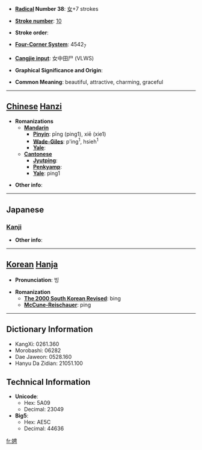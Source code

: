 * '''[[Wiktionary:Chinese radical index| Radical]] Number 38''': [[Wiktionary:Chinese radical index 女|女]]+7 strokes

* '''[[Wiktionary:Chinese total strokes index|Stroke number]]''': [[Wiktionary:Chinese total strokes index 10|10]]

* '''Stroke order''': 

* '''[[Wiktionary:Chinese four corner index|Four-Corner System]]''': 4542<sub>7</sub>

* '''[[Wiktionary:Chinese Cangjie index|Cangjie input]]''': 女中田尸 (VLWS)

* '''Graphical Significance and Origin''': 

* '''Common Meaning''': beautiful, attractive, charming, graceful

----

== [[Chinese]] [[Hanzi]] ==

* '''Romanizations'''
** '''[[Mandarin]]'''
*** '''[[Pinyin]]''': pīng (ping1), xiē (xie1)
*** '''[[Wade-Giles]]''': p'ing<sup>1</sup>, hsieh<sup>1</sup>
*** '''[[Yale]]''': 
** '''[[Cantonese]]'''
*** '''[[Jyutping]]''':
*** '''[[Penkyamp]]''': 
*** '''[[Yale]]''': ping1

* '''Other info''': 

----

==Japanese==
===[[Kanji]]===
{{kanji|on readings=[[へい]] (hei), [[ほう]] (hō)|kun readings=[[とう]] (tou)}}

* '''Other info''':  

----

== [[Korean]] [[Hanja]] ==

* '''Pronunciation''': 빙

* '''Romanization'''
** '''[[The 2000 South Korean Revised Romanization|The 2000 South Korean Revised]]''': bing
** '''[[McCune-Reischauer]]''': ping

----

== Dictionary Information ==

* KangXi: 0261.360
* Morobashi: 06282
* Dae Jaweon: 0528.160
* Hanyu Da Zidian: 21051.100

== Technical Information ==

* '''Unicode''':
** Hex: 5A09
** Decimal: 23049
* '''Big5''':
** Hex: AE5C
** Decimal: 44636

[[fr:娉]]